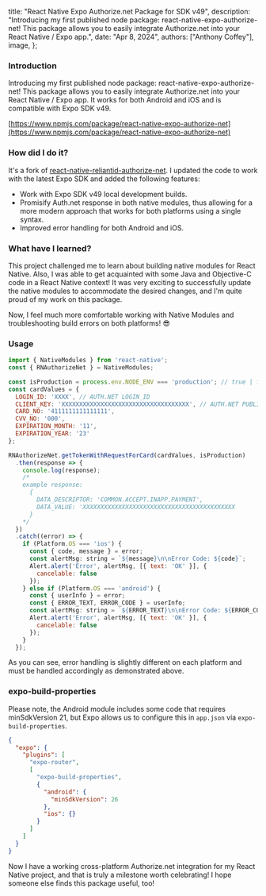 
  title: "React Native Expo Authorize.net Package for SDK v49",
  description:
    "Introducing my first published node package: react-native-expo-authorize-net! This package allows you to easily integrate Authorize.net into your React Native / Expo app.",
  date: "Apr 8, 2024",
  authors: ["Anthony Coffey"],
  image,
};

### Introduction

Introducing my first published node package: react-native-expo-authorize-net! This package allows you to easily integrate Authorize.net into your React Native / Expo app. It works for both Android and iOS and is compatible with Expo SDK v49.

[https://www.npmjs.com/package/react-native-expo-authorize-net](https://www.npmjs.com/package/react-native-expo-authorize-net)

### How did I do it?

It's a fork of [react-native-reliantid-authorize-net](https://github.com/Reliantid/react-native-reliantid-authorize-net). I updated the code to work with the latest Expo SDK and added the following features:

- Work with Expo SDK v49 local development builds.
- Promisify Auth.net response in both native modules, thus allowing for a more modern approach that works for both platforms using a single syntax.
- Improved error handling for both Android and iOS.

### What have I learned?

This project challenged me to learn about building native modules for React Native. Also, I was able to get acquainted with some Java and Objective-C code in a React Native context! It was very exciting to successfully update the native modules to accommodate the desired changes, and I'm quite proud of my work on this package.

Now, I feel much more comfortable working with Native Modules and troubleshooting build errors on both platforms! 😎

### Usage

```jsx
import { NativeModules } from 'react-native';
const { RNAuthorizeNet } = NativeModules;

const isProduction = process.env.NODE_ENV === 'production'; // true | false
const cardValues = {
  LOGIN_ID: 'XXXX', // AUTH.NET LOGIN_ID
  CLIENT_KEY: 'XXXXXXXXXXXXXXXXXXXXXXXXXXXXXXXXXXXX', // AUTH.NET PUBLIC KEY
  CARD_NO: '4111111111111111',
  CVV_NO: '000',
  EXPIRATION_MONTH: '11',
  EXPIRATION_YEAR: '23'
};

RNAuthorizeNet.getTokenWithRequestForCard(cardValues, isProduction)
  .then(response => {
    console.log(response);
    /*
    example response:
      {
        DATA_DESCRIPTOR: 'COMMON.ACCEPT.INAPP.PAYMENT',
        DATA_VALUE: 'XXXXXXXXXXXXXXXXXXXXXXXXXXXXXXXXXXXXXXXXXXX
      }
    */
  })
  .catch((error) => {
    if (Platform.OS === 'ios') {
      const { code, message } = error;
      const alertMsg: string = `${message}\n\nError Code: ${code}`;
      Alert.alert('Error', alertMsg, [{ text: 'OK' }], {
        cancelable: false
      });
    } else if (Platform.OS === 'android') {
      const { userInfo } = error;
      const { ERROR_TEXT, ERROR_CODE } = userInfo;
      const alertMsg: string = `${ERROR_TEXT}\n\nError Code: ${ERROR_CODE}`;
      Alert.alert('Error', alertMsg, [{ text: 'OK' }], {
        cancelable: false
      });
    }
  });
```

As you can see, error handling is slightly different on each platform and must be handled accordingly as demonstrated above.

### expo-build-properties

Please note, the Android module includes some code that requires minSdkVersion 21, but Expo allows us to configure this in `app.json` via `expo-build-properties`.

```json
{
  "expo": {
    "plugins": [
      "expo-router",
      [
        "expo-build-properties",
        {
          "android": {
            "minSdkVersion": 26
          },
          "ios": {}
        }
      ]
    ]
  }
}
```

Now I have a working cross-platform Authorize.net integration for my React Native project, and that is truly a milestone worth celebrating! I hope someone else finds this package useful, too!
